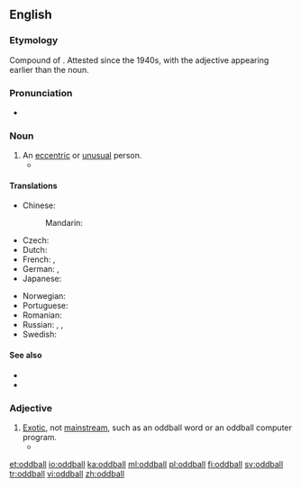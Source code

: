 ==English==
{{wikipedia}}

===Etymology===
Compound of {{compound|odd|ball|lang=en}}. Attested since the 1940s, with the adjective appearing earlier than the noun.

===Pronunciation===
* {{a|US}} {{IPA|/ˈɑːdˌbɔl/|lang=en}}

===Noun===
{{en-noun}}

# An [[eccentric]] or [[unusual]] person.
#* {{quote-book|passage="She's different, mister. A real '''oddball''', if you know what I mean. But your little girl would love her. All kids love the Doll Lady."|author=Maris Soule|title=Storybook Hero|page=5|year=1989}}

====Translations====
{{trans-top|eccentric person}}
* Chinese:
*: Mandarin: {{t+|cmn|怪人|tr=guàirén|sc=Hani}}
* Czech: {{t|cs|podivín|m}}
* Dutch: {{t+|nl|kwast}}
* French: {{t+|fr|excentrique|m|f}}, {{t+|fr|olibrius|m}}
* German: {{t+|de|Spinner|m}}, {{t+|de|Exzentriker|m}}
* Japanese: {{t+|ja|変人|tr=へんじん, henjin|sc=Jpan}}
{{trans-mid}}
* Norwegian: {{t|no|eksentriker}}
* Portuguese: {{t+|pt|excêntrico|m}}
* Romanian: {{t+|ro|ciudat|m}}
* Russian: {{t+|ru|сумасбро́д|m}}, {{t+|ru|чуда́к|m}}, {{t+|ru|эксце́нтрик|m}}
* Swedish: {{t+|sv|kuf|c}}
{{trans-bottom}}

====See also====
* {{l|en|weirdo}}
* {{l|en|queer fish}}

===Adjective===
{{en-adj|-}}

# [[exotic|Exotic]], not [[mainstream]], such as an oddball word or an oddball computer program.
#* {{quote-book|passage=An '''oddball''' word processor, for example, might never be supported by such helpful tools as spelling checkers, indexing programs, footnote utilities,...|title=The Complete Guide to Microsystem Management|author=Steven K. Roberts|year=1984}}

[[et:oddball]]
[[io:oddball]]
[[ka:oddball]]
[[ml:oddball]]
[[pl:oddball]]
[[fi:oddball]]
[[sv:oddball]]
[[tr:oddball]]
[[vi:oddball]]
[[zh:oddball]]